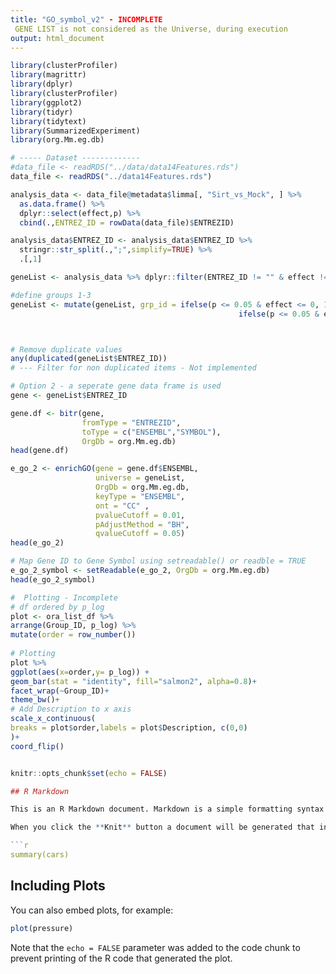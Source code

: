 ---
title: "GO_symbol_v2" - INCOMPLETE
 GENE LIST is not considered as the Universe, during execution
output: html_document
---

```{r setup, include=FALSE}
library(clusterProfiler)
library(magrittr)
library(dplyr)
library(clusterProfiler)
library(ggplot2)
library(tidyr)
library(tidytext)
library(SummarizedExperiment)
library(org.Mm.eg.db)
```


```{r setup, include=FALSE}
# ----- Dataset -------------
#data_file <- readRDS("../data/data14Features.rds")
data_file <- readRDS("../data14Features.rds")

analysis_data <- data_file@metadata$limma[, "Sirt_vs_Mock", ] %>%
  as.data.frame() %>%
  dplyr::select(effect,p) %>%
  cbind(.,ENTREZ_ID = rowData(data_file)$ENTREZID)

analysis_data$ENTREZ_ID <- analysis_data$ENTREZ_ID %>%
  stringr::str_split(.,";",simplify=TRUE) %>%
  .[,1]

geneList <- analysis_data %>% dplyr::filter(ENTREZ_ID != "" & effect != "") %>%   dplyr::select(ENTREZ_ID,effect,p)

#define groups 1-3
geneList <- mutate(geneList, grp_id = ifelse(p <= 0.05 & effect <= 0, 1,
                                                   ifelse(p <= 0.05 & effect >= 0, 2, 3)))



# Remove duplicate values
any(duplicated(geneList$ENTREZ_ID))
# --- Filter for non duplicated items - Not implemented

```

```{r}
# Option 2 - a seperate gene data frame is used
gene <- geneList$ENTREZ_ID

gene.df <- bitr(gene, 
                fromType = "ENTREZID",
                toType = c("ENSEMBL","SYMBOL"),
                OrgDb = org.Mm.eg.db)
head(gene.df)

e_go_2 <- enrichGO(gene = gene.df$ENSEMBL,
                   universe = geneList,
                   OrgDb = org.Mm.eg.db,
                   keyType = "ENSEMBL",
                   ont = "CC" ,
                   pvalueCutoff = 0.01,
                   pAdjustMethod = "BH",
                   qvalueCutoff = 0.05)
head(e_go_2)

# Map Gene ID to Gene Symbol using setreadable() or readble = TRUE
e_go_2_symbol <- setReadable(e_go_2, OrgDb = org.Mm.eg.db)
head(e_go_2_symbol)

```
```{r}
#  Plotting - Incomplete
# df ordered by p_log																									
plot <- ora_list_df %>%																									
arrange(Group_ID, p_log) %>%																									
mutate(order = row_number())																									
																									
# Plotting																									
plot %>%																									
ggplot(aes(x=order,y= p_log)) +																									
geom_bar(stat = "identity", fill="salmon2", alpha=0.8)+																									
facet_wrap(~Group_ID)+																									
theme_bw()+																									
# Add Description to x axis																									
scale_x_continuous(																									
breaks = plot$order,labels = plot$Description, c(0,0)																									
)+																									
coord_flip()

```


```{r setup, include=FALSE}
```


```{r setup, include=FALSE}
knitr::opts_chunk$set(echo = FALSE)

## R Markdown

This is an R Markdown document. Markdown is a simple formatting syntax for authoring HTML, PDF, and MS Word documents. For more details on using R Markdown see <http://rmarkdown.rstudio.com>.

When you click the **Knit** button a document will be generated that includes both content as well as the output of any embedded R code chunks within the document. You can embed an R code chunk like this:

```{r cars}
summary(cars)
```

## Including Plots

You can also embed plots, for example:

```{r pressure, echo=FALSE}
plot(pressure)
```

Note that the `echo = FALSE` parameter was added to the code chunk to prevent printing of the R code that generated the plot.

